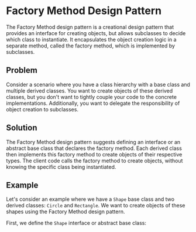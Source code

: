 # Factory Method Design Pattern

The Factory Method design pattern is a creational design pattern that provides an interface for creating objects, but allows subclasses to decide which class to instantiate. It encapsulates the object creation logic in a separate method, called the factory method, which is implemented by subclasses.

## Problem

Consider a scenario where you have a class hierarchy with a base class and multiple derived classes. You want to create objects of these derived classes, but you don't want to tightly couple your code to the concrete implementations. Additionally, you want to delegate the responsibility of object creation to subclasses.

## Solution

The Factory Method design pattern suggests defining an interface or an abstract base class that declares the factory method. Each derived class then implements this factory method to create objects of their respective types. The client code calls the factory method to create objects, without knowing the specific class being instantiated.

## Example

Let's consider an example where we have a `Shape` base class and two derived classes: `Circle` and `Rectangle`. We want to create objects of these shapes using the Factory Method design pattern.

First, we define the `Shape` interface or abstract base class:

